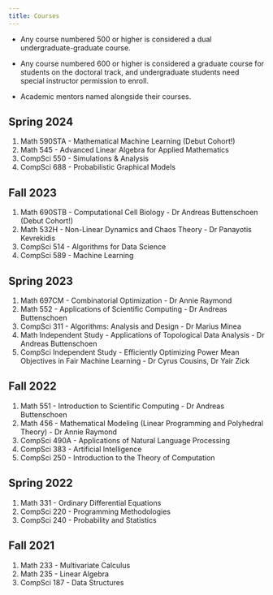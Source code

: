 ```yaml
---
title: Courses
---
```


- Any course numbered 500 or higher is considered a dual undergraduate-graduate course. 

- Any course numbered 600 or higher is considered a graduate course for students on the doctoral track, and undergraduate students need special instructor permission to enroll.

- Academic mentors named alongside their courses.
  
## Spring 2024

1. Math 590STA - Mathematical Machine Learning (Debut Cohort!)
2. Math 545 - Advanced Linear Algebra for Applied Mathematics
3. CompSci 550 - Simulations & Analysis
4. CompSci 688 - Probabilistic Graphical Models 

## Fall 2023

1. Math 690STB - Computational Cell Biology  - Dr Andreas Buttenschoen (Debut Cohort!)
2. Math 532H - Non-Linear Dynamics and Chaos Theory - Dr Panayotis Kevrekidis
3. CompSci 514 - Algorithms for Data Science
4. CompSci 589 -  Machine Learning

## Spring 2023

1. Math 697CM - Combinatorial Optimization - Dr Annie Raymond
2. Math 552 - Applications of Scientific Computing - Dr Andreas Buttenschoen
3. CompSci 311 - Algorithms: Analysis and Design - Dr Marius Minea
4. Math Independent Study - Applications of Topological Data Analysis - Dr Andreas Buttenschoen
5. CompSci Independent Study - Efficiently Optimizing Power Mean Objectives in Fair Machine Learning - Dr Cyrus Cousins, Dr Yair Zick

## Fall 2022

1. Math 551 - Introduction to Scientific Computing - Dr Andreas Buttenschoen
2. Math 456 - Mathematical Modeling (Linear Programming and Polyhedral Theory) - Dr Annie Raymond
3. CompSci 490A - Applications of Natural Language Processing
4. CompSci 383 - Artificial Intelligence
5. CompSci 250 - Introduction to the Theory of Computation

## Spring 2022
1. Math 331 - Ordinary Differential Equations
2. CompSci 220 - Programming Methodologies
3. CompSci 240 - Probability and Statistics

## Fall 2021
1. Math 233 - Multivariate Calculus
2. Math 235 - Linear Algebra
3. CompSci 187 - Data Structures
   